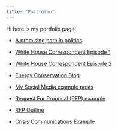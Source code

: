 ```yaml
---
title: "Portfolio"
---
```


Hi here is my portfolio page!

-   [A promising path in politics](https://www.youtube.com/watch?v=s38N27Mu2OU&t=1024s)

-   [White House Correspondent Episode 1](https://www.youtube.com/watch?v=lKLtAx1ysjg&t=50s&ab_channel=GW-TV){.uri}

-   [White House Correspondent Episode 2](https://www.youtube.com/watch?v=xcEVkuG32bo&t=2s&ab_channel=GW-TV){.uri}

-   [Energy Conservation Blog](https://docs.google.com/document/d/1Vljh1RUeIFJC2I_pblzEntx-I_CbFrAZfe3c_LhuElg/edit){.uri}

-   [My Social Media example posts](https://drive.google.com/drive/folders/1lTCtDq_QPGvsps8nPCtACOLYLSzzzI8f?usp=sharing){.uri}

-   [Request For Proposal (RFP) example](https://docs.google.com/presentation/d/1k4FhTz0Dl1m8VEl-JrA0JZtCbXORnE_h3FIwjW9lZIo/edit#slide=id.g105e3c133d0_1_59){.uri}

-   [RFP Outline](https://docs.google.com/document/d/1S7l9Ox87jpBTHGVi-Sv4r_yCJ21pQxVhzAhqvUHhDDs/edit){.uri}

-   [Crisis Communications Example](https://docs.google.com/document/d/10gdSe8mZ7rvYyoOZbfQuu7jxeYOnBkrqff_1TvsZqH4/edit)

